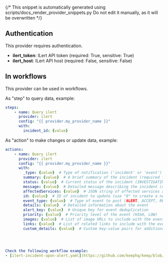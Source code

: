 {/* This snippet is automatically generated using scripts/docs_render_provider_snippets.py 
Do not edit it manually, as it will be overwritten */}

## Authentication
This provider requires authentication.
- **ilert_token**: ILert API token (required: True, sensitive: True)
- **ilert_host**: ILert API host (required: False, sensitive: False)


## In workflows

This provider can be used in workflows.


As "step" to query data, example:
```yaml
steps:
    - name: Query ilert
      provider: ilert
      config: "{{ provider.my_provider_name }}"
      with:
        incident_id: {value}  
```


As "action" to make changes or update data, example:
```yaml
actions:
    - name: Query ilert
      provider: ilert
      config: "{{ provider.my_provider_name }}"
      with:
        _type: {value}  # Type of notification ('incident' or 'event') - determines which endpoint is used
        summary: {value}  # A brief summary of the incident (required for new incidents)
        status: {value}  # Current status of the incident (INVESTIGATING, RESOLVED, MONITORING, IDENTIFIED)
        message: {value}  # Detailed message describing the incident (default: empty string)
        affectedServices: {value}  # JSON string of affected services and their statuses (default: "[]")
        id: {value}  # ID of incident to update (use "0" to create a new incident)
        event_type: {value}  # Type of event to post (ALERT, ACCEPT, RESOLVE)
        details: {value}  # Detailed information about the event
        alert_key: {value}  # Unique key for event deduplication
        priority: {value}  # Priority level of the event (HIGH, LOW)
        images: {value}  # List of image URLs to include with the event
        links: {value}  # List of related links to include with the event
        custom_details: {value}  # Custom key-value pairs for additional context```




Check the following workflow example:
- [ilert-incident-upon-alert.yaml](https://github.com/keephq/keep/blob/main/examples/workflows/ilert-incident-upon-alert.yaml)
